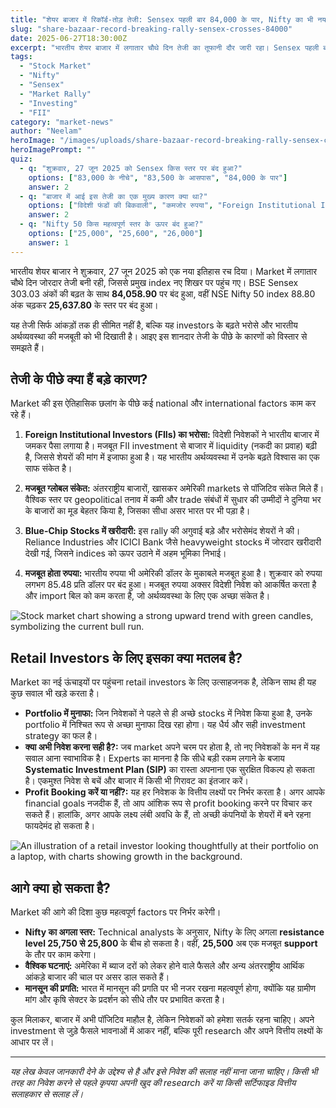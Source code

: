 ```yaml
---
title: "शेयर बाजार में रिकॉर्ड-तोड़ तेजी: Sensex पहली बार 84,000 के पार, Nifty का भी नया हाई"
slug: "share-bazaar-record-breaking-rally-sensex-crosses-84000"
date: 2025-06-27T18:30:00Z
excerpt: "भारतीय शेयर बाजार में लगातार चौथे दिन तेजी का तूफानी दौर जारी रहा। Sensex पहली बार 84,000 के ऐतिहासिक स्तर को पार कर गया, जबकि Nifty 50 ने भी 25,600 के ऊपर बंद होकर नया रिकॉर्ड बनाया। जानिए इस जबरदस्त तेजी के पीछे के मुख्य कारण और अब निवेशकों को आगे क्या करना चाहिए।"
tags:
  - "Stock Market"
  - "Nifty"
  - "Sensex"
  - "Market Rally"
  - "Investing"
  - "FII"
category: "market-news"
author: "Neelam"
heroImage: "/images/uploads/share-bazaar-record-breaking-rally-sensex-crosses-84000/hero-image.jpg"
heroImagePrompt: ""
quiz:
  - q: "शुक्रवार, 27 जून 2025 को Sensex किस स्तर पर बंद हुआ?"
    options: ["83,000 के नीचे", "83,500 के आसपास", "84,000 के पार"]
    answer: 2
  - q: "बाजार में आई इस तेजी का एक मुख्य कारण क्या था?"
    options: ["विदेशी फंडों की बिकवाली", "कमजोर रुपया", "Foreign Institutional Investors (FII) का निवेश"]
    answer: 2
  - q: "Nifty 50 किस महत्वपूर्ण स्तर के ऊपर बंद हुआ?"
    options: ["25,000", "25,600", "26,000"]
    answer: 1
---
```


भारतीय शेयर बाजार ने शुक्रवार, 27 जून 2025 को एक नया इतिहास रच दिया। Market में लगातार चौथे दिन जोरदार तेजी बनी रही, जिससे प्रमुख index नए शिखर पर पहुंच गए। BSE Sensex 303.03 अंकों की बढ़त के साथ **84,058.90** पर बंद हुआ, वहीं NSE Nifty 50 index 88.80 अंक चढ़कर **25,637.80** के स्तर पर बंद हुआ।

यह तेजी सिर्फ आंकड़ों तक ही सीमित नहीं है, बल्कि यह investors के बढ़ते भरोसे और भारतीय अर्थव्यवस्था की मजबूती को भी दिखाती है। आइए इस शानदार तेजी के पीछे के कारणों को विस्तार से समझते हैं।

## तेजी के पीछे क्या हैं बड़े कारण?

Market की इस ऐतिहासिक छलांग के पीछे कई national और international factors काम कर रहे हैं।

1.  **Foreign Institutional Investors (FIIs) का भरोसा:** विदेशी निवेशकों ने भारतीय बाजार में जमकर पैसा लगाया है। मजबूत FII investment से बाजार में liquidity (नकदी का प्रवाह) बढ़ी है, जिससे शेयरों की मांग में इजाफा हुआ है। यह भारतीय अर्थव्यवस्था में उनके बढ़ते विश्वास का एक साफ संकेत है।

2.  **मजबूत ग्लोबल संकेत:** अंतरराष्ट्रीय बाजारों, खासकर अमेरिकी markets से पॉजिटिव संकेत मिले हैं। वैश्विक स्तर पर geopolitical तनाव में कमी और trade संबंधों में सुधार की उम्मीदों ने दुनिया भर के बाजारों का मूड बेहतर किया है, जिसका सीधा असर भारत पर भी पड़ा है।

3.  **Blue-Chip Stocks में खरीदारी:** इस rally की अगुवाई बड़े और भरोसेमंद शेयरों ने की। Reliance Industries और ICICI Bank जैसे heavyweight stocks में जोरदार खरीदारी देखी गई, जिसने indices को ऊपर उठाने में अहम भूमिका निभाई।

4.  **मजबूत होता रुपया:** भारतीय रुपया भी अमेरिकी डॉलर के मुकाबले मजबूत हुआ है। शुक्रवार को रुपया लगभग 85.48 प्रति डॉलर पर बंद हुआ। मजबूत रुपया अक्सर विदेशी निवेश को आकर्षित करता है और import बिल को कम करता है, जो अर्थव्यवस्था के लिए एक अच्छा संकेत है।

![Stock market chart showing a strong upward trend with green candles, symbolizing the current bull run.](/images/uploads/share-bazaar-record-breaking-rally-sensex-crosses-84000/market-bull-run.png)

## Retail Investors के लिए इसका क्या मतलब है?

Market का नई ऊंचाइयों पर पहुंचना retail investors के लिए उत्साहजनक है, लेकिन साथ ही यह कुछ सवाल भी खड़े करता है।

*   **Portfolio में मुनाफा:** जिन निवेशकों ने पहले से ही अच्छे stocks में निवेश किया हुआ है, उनके portfolio में निश्चित रूप से अच्छा मुनाफा दिख रहा होगा। यह धैर्य और सही investment strategy का फल है।
*   **क्या अभी निवेश करना सही है?:** जब market अपने चरम पर होता है, तो नए निवेशकों के मन में यह सवाल आना स्वाभाविक है। Experts का मानना है कि सीधे बड़ी रकम लगाने के बजाय **Systematic Investment Plan (SIP)** का रास्ता अपनाना एक सुरक्षित विकल्प हो सकता है। एकमुश्त निवेश से बचें और बाजार में किसी भी गिरावट का इंतजार करें।
*   **Profit Booking करें या नहीं?:** यह हर निवेशक के वित्तीय लक्ष्यों पर निर्भर करता है। अगर आपके financial goals नजदीक हैं, तो आप आंशिक रूप से profit booking करने पर विचार कर सकते हैं। हालांकि, अगर आपके लक्ष्य लंबी अवधि के हैं, तो अच्छी कंपनियों के शेयरों में बने रहना फायदेमंद हो सकता है।

![An illustration of a retail investor looking thoughtfully at their portfolio on a laptop, with charts showing growth in the background.](/images/uploads/share-bazaar-record-breaking-rally-sensex-crosses-84000/investor-portfolio-growth.png)

## आगे क्या हो सकता है?

Market की आगे की दिशा कुछ महत्वपूर्ण factors पर निर्भर करेगी।

*   **Nifty का अगला स्तर:** Technical analysts के अनुसार, Nifty के लिए अगला **resistance level 25,750 से 25,800** के बीच हो सकता है। वहीं, **25,500** अब एक मजबूत **support** के तौर पर काम करेगा।
*   **वैश्विक घटनाएं:** अमेरिका में ब्याज दरों को लेकर होने वाले फैसले और अन्य अंतरराष्ट्रीय आर्थिक आंकड़े बाजार की चाल पर असर डाल सकते हैं।
*   **मानसून की प्रगति:** भारत में मानसून की प्रगति पर भी नजर रखना महत्वपूर्ण होगा, क्योंकि यह ग्रामीण मांग और कृषि सेक्टर के प्रदर्शन को सीधे तौर पर प्रभावित करता है।

कुल मिलाकर, बाजार में अभी पॉजिटिव माहौल है, लेकिन निवेशकों को हमेशा सतर्क रहना चाहिए। अपने investment से जुड़े फैसले भावनाओं में आकर नहीं, बल्कि पूरी research और अपने वित्तीय लक्ष्यों के आधार पर लें।

---
*यह लेख केवल जानकारी देने के उद्देश्य से है और इसे निवेश की सलाह नहीं माना जाना चाहिए। किसी भी तरह का निवेश करने से पहले कृपया अपनी खुद की research करें या किसी सर्टिफाइड वित्तीय सलाहकार से सलाह लें।*
